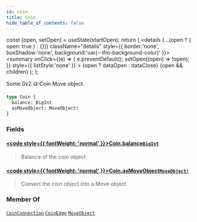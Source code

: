 ```yaml
---
id: coin
title: Coin
hide_table_of_contents: false
---
```









  const [open, setOpen] = useState(startOpen);
  return (
    <details {...(open ? { open: true } : {})} className="details" style={{ border:'none', boxShadow:'none', background:'var(--ifm-background-color)' }}>
      <summary
        onClick={(e) => {
          e.preventDefault();
          setOpen((open) => !open);
        }}
        style={{ listStyle:'none' }}
      >
      {open ? dataOpen : dataClose}
      </summary>
      {open && children}
    </details>
  );
};








Some 0x2::coin::Coin Move object.


```graphql
type Coin {
  balance: BigInt
  asMoveObject: MoveObject!
}
```




### Fields

#### [<code style={{ fontWeight: 'normal' }}>Coin.<b>balance</b></code>](#)<Bullet />[`BigInt`](/references/sui-api/graphql/reference/scalars/big-int) <Badge class="badge badge--secondary" text="scalar"/> 
> 
> 
> Balance of the coin object
> 

#### [<code style={{ fontWeight: 'normal' }}>Coin.<b>asMoveObject</b></code>](#)<Bullet />[`MoveObject!`](/references/sui-api/graphql/reference/objects/move-object) <Badge class="badge badge--secondary" text="non-null"/> <Badge class="badge badge--secondary" text="object"/> 
> 
> 
> Convert the coin object into a Move object
> 



### Member Of

[`CoinConnection`](/references/sui-api/graphql/reference/objects/coin-connection)  <Badge class="badge badge--secondary" text="object"/><Bullet />[`CoinEdge`](/references/sui-api/graphql/reference/objects/coin-edge)  <Badge class="badge badge--secondary" text="object"/><Bullet />[`MoveObject`](/references/sui-api/graphql/reference/objects/move-object)  <Badge class="badge badge--secondary" text="object"/>


